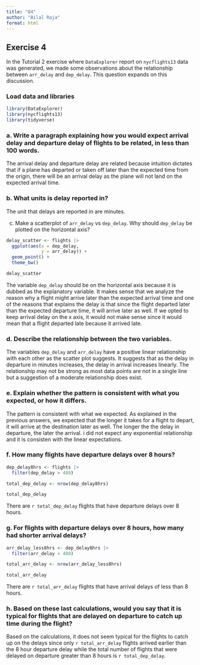 ```yaml
---
title: "Q4"
author: "Bilal Raja"
format: html
---
```


## Exercise 4

In the Tutorial 2 exercise where `DataExplorer` report on `nycflights13` data was generated, we made some observations about the relationship between `arr_delay` and `dep_delay`. This question expands on this discussion.

### Load data and libraries

```r
library(DataExplorer)
library(nycflights13)
library(tidyverse)
```

### a. Write a paragraph explaining how you would expect arrival delay and departure delay of flights to be related, in less than 100 words.

The arrival delay and departure delay are related because intuition dictates that if a plane has departed or taken off later than the expected time from the origin, there will be an arrival delay as the plane will not land on the expected arrival time.

### b. What units is delay reported in?

The unit that delays are reported in are minutes.

c. Make a scatterplot of `arr_delay` vs `dep_delay`. Why should `dep_delay` be plotted on the horizontal axis?

```r
delay_scatter <- flights |>
  ggplot(aes(x = dep_delay,
             y = arr_delay)) +
  geom_point() +
  theme_bw()

delay_scatter
```

The variable `dep_delay` should be on the horizontal axis because it is dubbed as the explanatory variable. It makes sense that we analyze the reason why a flight might arrive later than the expected arrival time and one of the reasons that explains the delay is that since the flight departed later than the expected departure time, it will arrive later as well. If we opted to keep arrival delay on the x axis, it would not make sense since it would mean that a flight departed late because it arrived late.


### d. Describe the relationship between the two variables. 

The variables `dep_delay` and `arr_delay` have a positive linear relationship with each other as the scatter plot suggests. It suggests that as the delay in departure in minutes increases, the delay in arrival increases linearly. The relationship may not be strong as most data points are not in a single line but a suggestion of a moderate relationship does exist.

### e. Explain whether the pattern is consistent with what you expected, or how it differs.

The pattern is consistent with what we expected. As explained in the previous answers, we expected that the longer it takes for a flight to depart, it will arrive at the destination later as well. The longer the the delay in departure, the later the arrival. i did not expect any exponential relationship and it is consisten with the linear expectations.

### f. How many flights have departure delays over 8 hours?

```r
dep_delay8hrs <- flights |>
  filter(dep_delay > 480)

total_dep_delay <- nrow(dep_delay8hrs)

total_dep_delay

```

There are `r total_dep_delay` flights that have departure delays over 8 hours.


### g. For flights with departure delays over 8 hours, how many had shorter arrival delays?

```r
arr_delay_less8hrs <- dep_delay8hrs |>
  filter(arr_delay < 480)

total_arr_delay <- nrow(arr_delay_less8hrs)

total_arr_delay
```

There are `r total_arr_delay` flights that have arrival delays of less than 8 hours.

### h. Based on these last calculations, would you say that it is typical for flights that are delayed on departure to catch up time during the flight?

Based on the calculations, it does not seem typical for the flights to catch up on the delays since only `r total_arr_delay` flights arrived earlier than the 8 hour departure delay while the total number of flights that were delayed on departure greater than 8 hours is `r total_dep_delay`.
